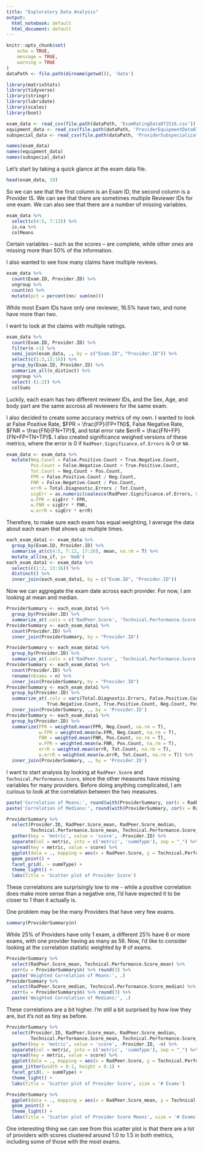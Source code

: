 ```yaml
---
title: "Exploratory Data Analysis"
output:
  html_notebook: default
  html_document: default
---
```


```r
knitr::opts_chunk$set(
	echo = TRUE,
	message = TRUE,
	warning = TRUE
)
dataPath <- file.path(dirname(getwd()), 'data')
```

```r
library(matrixStats)
library(tidyverse)
library(stringr)
library(lubridate)
library(scales)
library(boot)
```

```r
exam_data <- read_csv(file.path(dataPath, 'ExamRatingData072516.csv'))
equipment_data <- read_csv(file.path(dataPath, 'ProviderEquipmentData072516.csv'))
subspecial_data <- read_csv(file.path(dataPath, 'ProviderSubspecializationData072516.csv'))
```

```r
names(exam_data)
names(equipment_data)
names(subspecial_data)
```

Let's start by taking a quick glance at the exam data file.

```r
head(exam_data, 10)
```

So we can see that the first column is an Exam ID, the second column is a Provider IS.  We can see that there are sometimes multiple Reviewer IDs for one exam.  We can also see that there are a number of missing variables.

```r
exam_data %>%
  select(c(4:5, 7:12)) %>%
  is.na %>%
  colMeans
```

Certain variables -- such as the scores -- are complete, while other ones are missing more than 50% of the information. 

I also wanted to see how many claims have multiple reviews.

```r
exam_data %>%
  count(Exam.ID, Provider.ID) %>%
  ungroup %>%
  count(n) %>%
  mutate(pct = percent(nn/ sum(nn)))
```

While most Exam IDs have only one reviewer, 16.5% have two, and none have more than two.

I want to look at the claims with multiple ratings.

```r
exam_data %>%
  count(Exam.ID, Provider.ID) %>%
  filter(n >1) %>%
  semi_join(exam_data, ., by = c("Exam.ID", "Provider.ID")) %>%
  select(c(1:3,13:16)) %>%
  group_by(Exam.ID, Provider.ID) %>%
  summarize_all(n_distinct) %>%
  ungroup %>%
  select(-(1:2)) %>%
  colSums
```

Luckily, each exam has two different reviewer IDs, and the Sex, Age, and body part are the same accross all reviewers for the same exam.

I also decided to create some accuracy metrics of my own.  I wanted to look at False Positive Rate, $FPR = \frac{FP}{FP+TN}$, False Negative Rate, $FNR = \frac{FN}{FN+TP}$, and total error rate $errR = \frac{FN+FP}{FN+FP+TN+TP}$.  I also created significance weighed versions of these metrics, where the error is 0 if `RadPeer.Significance.of.Errors` is 0 or `NA`.

```r
exam_data <- exam_data %>%
  mutate(Neg.Count = False.Positive.Count + True.Negative.Count,
         Pos.Count = False.Negative.Count + True.Positive.Count, 
         Tot.Count = Neg.Count + Pos.Count,
         FPR = False.Positive.Count / Neg.Count,
         FNR = False.Negative.Count / Pos.Count,
         errR = Total.Diagnostic.Errors / Tot.Count,
         sigErr = as.numeric(coalesce(RadPeer.Significance.of.Errors, 0L)),
         w.FPR = sigErr * FPR,
         w.FNR = sigErr * FNR,
         w.errR = sigErr * errR)
```


Therefore, to make sure each exam has equal weighting, I average the data about each exam that shows up multiple times. 

```r
each_exam_data1 <- exam_data %>%
  group_by(Exam.ID, Provider.ID) %>%
  summarise_at(c(4:5, 7:12, 17:26), mean, na.rm = T) %>%
  mutate_all(na_if, y= 'NaN')
each_exam_data1 <- exam_data %>%
  select(c(1:2, 13:16)) %>%
  distinct() %>%
  inner_join(each_exam_data1, by = c("Exam.ID", "Provider.ID"))
```

Now we can aggregate the exam date across each provider. For now, I am looking at mean and median.

```r
ProviderSummary <- each_exam_data1 %>% 
  group_by(Provider.ID) %>%
  summarize_at(.cols = c('RadPeer.Score', 'Technical.Performance.Score'), .funs = c('mean', 'median'), na.rm = T)
ProviderSummary <- each_exam_data1 %>%
  count(Provider.ID) %>%
  inner_join(ProviderSummary, by = "Provider.ID")
```

```r
ProviderSummary <- each_exam_data1 %>% 
  group_by(Provider.ID) %>%
  summarize_at(.cols = c('RadPeer.Score', 'Technical.Performance.Score'), .funs = c('mean'), na.rm = T)
ProviderSummary <- each_exam_data1 %>%
  count(Provider.ID) %>%
  rename(nExams = n) %>%
  inner_join(ProviderSummary, by = "Provider.ID")
ProviderSummary <- each_exam_data1 %>% 
  group_by(Provider.ID) %>%
  summarize_at(.cols = vars(Total.Diagnostic.Errors, False.Positive.Count, False.Negative.Count,
               True.Negative.Count, True.Positive.Count, Neg.Count, Pos.Count, Tot.Count), sum, na.rm = T) %>%
  inner_join(ProviderSummary, ., by = 'Provider.ID')
ProviderSummary <- each_exam_data1 %>% 
  group_by(Provider.ID) %>%
  summarize(FPR = weighted.mean(FPR, Neg.Count, na.rm = T),
            w.FPR = weighted.mean(w.FPR, Neg.Count, na.rm = T),
            FNR = weighted.mean(FNR, Pos.Count, na.rm = T),
            w.FPR = weighted.mean(w.FNR, Pos.Count, na.rm = T),
            errR = weighted.mean(errR, Tot.Count, na.rm = T),
            w.errR = weighted.mean(w.errR, Tot.Count, na.rm = T)) %>%
  inner_join(ProviderSummary, ., by = 'Provider.ID')
```

I want to start analysis by looking at `RadPeer.Score` and `Technical.Performance.Score`, since the other measures have missing variables for many providers.  Before doing anything complicated, I am curious to look at the correlation between the two measures.

```r
paste('Correlation of Means:', round(with(ProviderSummary, cor(x = RadPeer.Score_mean, y = Technical.Performance.Score_mean)), 3))
paste('Correlation of Medians:', round(with(ProviderSummary, cor(x = RadPeer.Score_median, y = Technical.Performance.Score_median)), 3))
```

```r
ProviderSummary %>% 
  select(Provider.ID, RadPeer.Score_mean, RadPeer.Score_median, 
         Technical.Performance.Score_mean, Technical.Performance.Score_median) %>% 
  gather(key = 'metric', value = 'score', -Provider.ID) %>% 
  separate(col = metric, into = c('metric', 'summType'), sep = "_") %>% 
  spread(key = metric, value = score) %>%
  ggplot(data = ., mapping = aes(x = RadPeer.Score, y = Technical.Performance.Score)) +
  geom_point() +
  facet_grid(. ~ summType) +
  theme_light() +
  labs(title = 'Scatter plot of Provider Score')
```

These correlations are surprisingly low to me - while a positive correlation does make more sense than a negative one, I'd have expected it to be closer to 1 than it actually is.

One problem may be the many Providers that have very few exams.

```r
summary(ProviderSummary$n)
```

While 25% of Providers have only 1 exam, a different 25% have 6 or more exams, with one provider having as many as 56.  Now, I'd like to consider looking at the correlation statistic weighted by # of exams.

```r
ProviderSummary %>% 
  select(RadPeer.Score_mean, Technical.Performance.Score_mean) %>% 
  corr(w = ProviderSummary$n) %>% round(3) %>%
  paste('Weighted Correlation of Means:', .)
ProviderSummary %>% 
  select(RadPeer.Score_median, Technical.Performance.Score_median) %>% 
  corr(w = ProviderSummary$n) %>% round(3) %>%
  paste('Weighted Correlation of Medians:', .)

```

These correlations are a bit higher.  I'm still a bit surprised by how low they are, but it's not as tiny as before.

```r
ProviderSummary %>% 
  select(Provider.ID, RadPeer.Score_mean, RadPeer.Score_median, 
         Technical.Performance.Score_mean, Technical.Performance.Score_median, n) %>% 
  gather(key = 'metric', value = 'score', -Provider.ID, -n) %>% 
  separate(col = metric, into = c('metric', 'summType'), sep = "_") %>% 
  spread(key = metric, value = score) %>%
  ggplot(data = ., mapping = aes(x = RadPeer.Score, y = Technical.Performance.Score, size = n)) +
  geom_jitter(width = 0.1, height = 0.1) +
  facet_grid(. ~ summType) +
  theme_light() +
  labs(title = 'Scatter plot of Provider Score', size = '# Exams')
```

```r
ProviderSummary %>% 
  ggplot(data = ., mapping = aes(x = RadPeer.Score_mean, y = Technical.Performance.Score_mean, size = n)) +
  geom_point() +
  theme_light() +
  labs(title = 'Scatter plot of Provider Score Means', size = '# Exams')
```

One interesting thing we can see from this scatter plot is that there are a lot of providers with scores clustered around 1.0 to 1.5 in both metrics, including some of those with the most exams.


